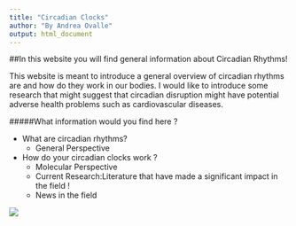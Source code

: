 ```yaml
---
title: "Circadian Clocks"
author: "By Andrea Ovalle"
output: html_document
---
```


##In this website you will find general information about Circadian Rhythms!

This website is meant to introduce a general overview of circadian rhythms are and how do they work in our bodies. I would like to introduce some research that might suggest that circadian disruption might have potential adverse health problems such as cardiovascular diseases. 
 
#####What information would you find here ? 

* What are circadian rhythms?
    + General Perspective 
* How do your circadian clocks work ?
    + Molecular Perspective 
    + Current Research:Literature that have made a significant impact in the field !
    + News in the field

![](circadian_rhythm.png)





